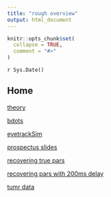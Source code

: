 ```yaml
---
title: "rough overview"
output: html_document
---
```


```r
knitr::opts_chunk$set(
  collapse = TRUE,
  comment = "#>"
)
```

`r Sys.Date()`

## Home

[theory](subdir/theory.html)

[bdots](subdir/bdots.html)

[eyetrackSim](subdir/eyetrackSim.html)

[prospectus slides](pdf/prospectus.pdf)

[recovering true pars](subdir/recover_true_pars.html)

[recovering pars with 200ms delay](subdir/fbst_w_200ms_delay.html)

[tumr data](subdir/tumr_bdots.html)
